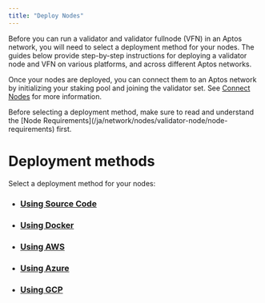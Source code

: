 ```yaml
---
title: "Deploy Nodes"
---
```







Before you can run a validator and validator fullnode (VFN) in an Aptos network, you will need to select a deployment
method for your nodes. The guides below provide step-by-step instructions for deploying a validator node and VFN
on various platforms, and across different Aptos networks.

Once your nodes are deployed, you can connect them to an Aptos network by initializing your staking pool and joining
the validator set. See [Connect Nodes](/ja/network/nodes/validator-node/connect-nodes) for more information.

<Aside type="caution">
  Before selecting a deployment method, make sure to read and understand the [Node Requirements](/ja/network/nodes/validator-node/node-requirements) first.
</Aside>

# Deployment methods

Select a deployment method for your nodes:

- ### [Using Source Code](/ja/network/nodes/validator-node/deploy-nodes/using-source-code)
- ### [Using Docker](/ja/network/nodes/validator-node/deploy-nodes/using-docker)
- ### [Using AWS](/ja/network/nodes/validator-node/deploy-nodes/using-aws)
- ### [Using Azure](/ja/network/nodes/validator-node/deploy-nodes/using-azure)
- ### [Using GCP](/ja/network/nodes/validator-node/deploy-nodes/using-gcp)
